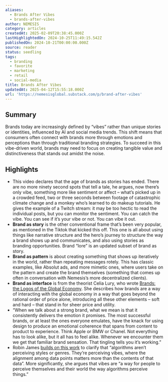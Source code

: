 ```yaml
---
aliases:
  - Brands After Vibes
  - brands-after-vibes
author: NEMESIS
category: articles
createdAt: 2025-02-09T20:38:45.000Z
lastHighlightedOn: 2024-10-25T11:49:15.542Z
publishedOn: 2024-10-21T00:00:00.000Z
source: reader
status: seedling
tags:
  - branding
  - favorite
  - marketing
  - retail
  - social-media
title: Brands After Vibes
updatedAt: 2025-04-12T15:55:18.000Z
url: 'https://nemesisglobal.substack.com/p/brand-after-vibes'
---
```

## Summary

Brands today are increasingly defined by “vibes” rather than unique stories or identities, influenced by AI and social media trends. This shift means that consumers often connect with brands more through emotions and perceptions than through traditional branding strategies. To succeed in this vibe-driven world, brands may need to focus on creating tangible value and distinctiveness that stands out amidst the noise.

## Highlights

- This video declares that the age of brands as stories has ended. There are no more ninety second spots that tell a tale, he argues, now there’s only vibe, something more like sentiment or affect – what’s picked up in a crowded feed, two or three seconds between footage of catastrophic climate change and a monkey who’s learned to do makeup tutorials. He gives the example of a Twitch stream: it may be too hectic to read the individual posts, but you can monitor the sentiment. You can catch the vibe. You can see if it’s your vibe or not. You can vibe it out.
- **Brand as story** is the other conventional frame that’s been very popular, as mentioned in the Tiktok that kicked this off. This one is all about using things like narrative structure and the hero’s journey to structure the way a brand shows up and communicates, and also using stories as branding opportunities. Brand “lore” is an updated subset of brand as story.
- **Brand as pattern** is about creating something that shows up iteratively in the world, rather than repeating messages rotely. This has classic examples, like Absolut ads, and more mimetic ones, where users take on the pattern and create the brand themselves (something that comes up often in conversation with Nemesis’s more decentralized clients).
- **Brand as interface** is from the theorist Celia Lury, who wrote [Brands: the Logos of the Global Economy](https://www.routledge.com/Brands-The-Logos-of-the-Global-Economy/Lury/p/book/9780415251839?srsltid=AfmBOop-tb-Z_EzOjZn2dE49A0oc8vEUsKFJ0RHpC0VT96adwCFsrMbV). She describes how brands are a way of interacting with the global economy in a way that goes beyond the rational order of price alone, introducing all these other elements – soft and hard – that stand in for sheer price and utility.
- “When we talk about a strong brand, what we mean is that it consistently delivers the emotion it promises. The most successful brands, or at least the ones everyone emulates, have the knack for using design to produce an emotional coherence that spans from content to product to experience. Think Apple or BMW or Chanel. Not everything has to look alike, but it all has to feel alike. Whenever we encounter them we get that familiar brand sensation. That tingling tells you it’s working.”
- Robin James [builds on this work](https://itsherfactory.substack.com/p/is-a-vibe-the-same-thing-as-a-style) to clarify that “algorithms aren’t perceiving styles or genres. They’re perceiving vibes, where the alignment among data points matters more than the contents of that data”. More significantly, she argues that vibes are “a way for people to perceive themselves and their world the way algorithms perceive things.”
